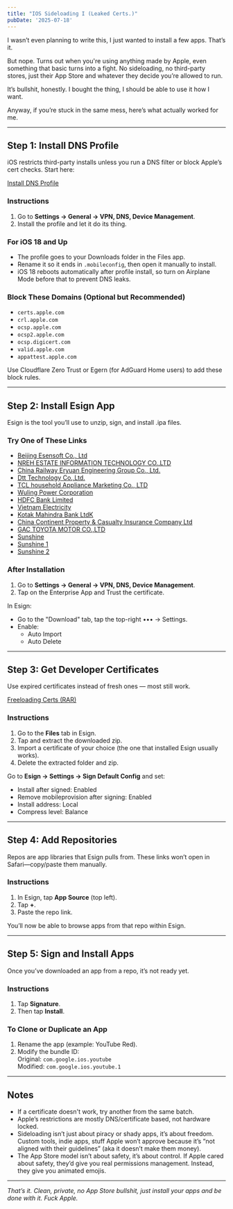 ```yaml
---
title: "IOS Sideloading I (Leaked Certs.)"
pubDate: '2025-07-18'
---
```




I wasn’t even planning to write this, I just wanted to install a few apps. That’s it.

But nope. Turns out when you're using anything made by Apple, even something that basic turns into a fight. No sideloading, no third-party stores, just their App Store and whatever they decide you’re allowed to run.

It’s bullshit, honestly. I bought the thing, I should be able to use it how I want.

Anyway, if you’re stuck in the same mess, here’s what actually worked for me.

---

## Step 1: Install DNS Profile

iOS restricts third-party installs unless you run a DNS filter or block Apple’s cert checks. Start here:

<a href="https://tinyurl.com/5py6ts5a" class="button">Install DNS Profile</a>

### Instructions

1. Go to **Settings → General → VPN, DNS, Device Management**.
2. Install the profile and let it do its thing.

### For iOS 18 and Up

- The profile goes to your Downloads folder in the Files app.
- Rename it so it ends in `.mobileconfig`, then open it manually to install.
- iOS 18 reboots automatically after profile install, so turn on Airplane Mode before that to prevent DNS leaks.

### Block These Domains (Optional but Recommended)

- `certs.apple.com`
- `crl.apple.com`
- `ocsp.apple.com`
- `ocsp2.apple.com`
- `ocsp.digicert.com`
- `valid.apple.com`
- `appattest.apple.com`

Use Cloudflare Zero Trust or Egern (for AdGuard Home users) to add these block rules.

---

## Step 2: Install Esign App

Esign is the tool you’ll use to unzip, sign, and install .ipa files.

### Try One of These Links

- <a href="https://tinyurl.com/3x96trkc" class="button">Beijing Esensoft Co., Ltd</a>
- <a href="https://tinyurl.com/y9j5ujv8" class="button">NREH ESTATE INFORMATION TECHNOLOGY CO.,LTD</a>
- <a href="https://tinyurl.com/6f6aesdw" class="button">China Railway Eryuan Engineering Group Co., Ltd.</a>
- <a href="https://tinyurl.com/3fpdcf6b" class="button">Dtt Technology Co.,Ltd.</a>
- <a href="https://tinyurl.com/4fz7uajp" class="button">TCL household Appliance Marketing Co., LTD</a>
- <a href="https://api.khoindvn.eu.org/qqlFXY" class="button">Wuling Power Corporation</a>
- <a href="https://api.khoindvn.eu.org/SYKaO8" class="button">HDFC Bank Limited</a>
- <a href="https://api.khoindvn.eu.org/6BFC8C" class="button">Vietnam Electricity</a>
- <a href="https://api.khoindvn.eu.org/y8PvzI" class="button">Kotak Mahindra Bank LtdK</a>
- <a href="https://api.khoindvn.eu.org/XYymqT" class="button">China Continent Property & Casualty Insurance Company Ltd</a>
- <a href="https://api.khoindvn.eu.org/1QbTEI" class="button">GAC TOYOTA MOTOR CO.,LTD</a>
- <a href="https://api.khoindvn.eu.org/qIELXJ" class="button">Sunshine</a>
- <a href="https://api.khoindvn.eu.org/o523rG" class="button">Sunshine 1</a>
- <a href="https://api.khoindvn.eu.org/o523rG" class="button">Sunshine 2</a>

### After Installation

1. Go to **Settings → General → VPN, DNS, Device Management**.
2. Tap on the Enterprise App and Trust the certificate.

In Esign:
- Go to the "Download" tab, tap the top-right ••• → Settings.
- Enable:
  - Auto Import
  - Auto Delete

---

## Step 3: Get Developer Certificates

Use expired certificates instead of fresh ones — most still work.

<a href="https://github.com/NilayShenai/Resources/raw/refs/heads/main/Freeloading%20ftw.rar" class="button">Freeloading Certs (RAR)</a>

### Instructions

1. Go to the **Files** tab in Esign.
2. Tap and extract the downloaded zip.
3. Import a certificate of your choice (the one that installed Esign usually works).
4. Delete the extracted folder and zip.

Go to **Esign → Settings → Sign Default Config** and set:
- Install after signed: Enabled  
- Remove mobileprovision after signing: Enabled  
- Install address: Local  
- Compress level: Balance

---

## Step 4: Add Repositories

Repos are app libraries that Esign pulls from. These links won’t open in Safari—copy/paste them manually.

### Instructions

1. In Esign, tap **App Source** (top left).
2. Tap **+**.
3. Paste the repo link.

You’ll now be able to browse apps from that repo within Esign.

---

## Step 5: Sign and Install Apps

Once you’ve downloaded an app from a repo, it’s not ready yet.

### Instructions

1. Tap **Signature**.
2. Then tap **Install**.

### To Clone or Duplicate an App

1. Rename the app (example: YouTube Red).
2. Modify the bundle ID:  
   Original: `com.google.ios.youtube`  
   Modified: `com.google.ios.youtube.1`

---

## Notes

- If a certificate doesn't work, try another from the same batch.
- Apple’s restrictions are mostly DNS/certificate based, not hardware locked.
- Sideloading isn’t just about piracy or shady apps, it’s about freedom. Custom tools, indie apps, stuff Apple won’t approve because it’s “not aligned with their guidelines” (aka it doesn’t make them money).
-  The App Store model isn’t about safety, it’s about control. If Apple cared about safety, they’d give you real permissions management. Instead, they give you animated emojis.

---

_That’s it. Clean, private, no App Store bullshit, just install your apps and be done with it. Fuck Apple._
